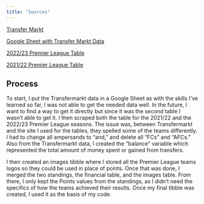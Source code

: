 ```yaml
---
title: "Sources"
---
```


[Transfer Markt](https://www.transfermarkt.us/premier-league/einnahmenausgaben/wettbewerb/GB1/plus/0?ids=a&sa=&saison_id=2022&saison_id_bis=2022&nat=&pos=&altersklasse=&w_s=&leihe=&intern=0 – premier league expenditure)

[Google Sheet with Transfer Markt Data](https://docs.google.com/spreadsheets/d/1ol-SqXnZtN_cotE6PqpF34svAO7Co_AtNOGcr3Qk12I/edit#gid=0)

[2022/23 Premier League Table](https://www.skysports.com/premier-league-table/2022)

[2021/22 Premier League Table](https://www.skysports.com/premier-league-table/2021)

## Process

To start, I put the Transfermarkt data in a Google Sheet as with the skills I've learned so far, I was not able to get the needed data well. In the future, I want to find a way to get it directly but since it was the second table I wasn't able to get it. I then scraped both the table for the 2021/22 and the 2022/23 Premier League seasons. The issue was, between Transfermarkt and the site I used for the tables, they spelled some of the teams differently. I had to change all ampersands to "and," and delete all "FCs" and "AFCs." Also from the Transfermarkt data, I created the "balance" variable which represented the total amount of money spent or gained from transfers.

I then created an images tibble where I stored all the Premier League teams logos so they could be used in place of points. Once that was done, I merged the two standings, the financial table, and the images table. From there, I only kept the Points values from the standings, as I didn't need the specifics of how the teams achieved their results. Once my final tibble was created, I used it as the basis of my code.
